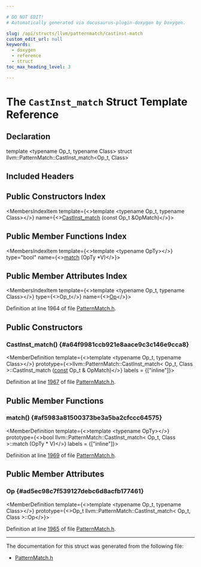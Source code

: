 ```yaml
---

# DO NOT EDIT!
# Automatically generated via docusaurus-plugin-doxygen by Doxygen.

slug: /api/structs/llvm/patternmatch/castinst-match
custom_edit_url: null
keywords:
  - doxygen
  - reference
  - struct
toc_max_heading_level: 3

---
```





# The `CastInst_match` Struct Template Reference

<DoxygenPage pluginConfig={pluginConfig}>



## Declaration

<CodeBlock>template &lt;typename Op&#95;t, typename Class&gt;
struct llvm::PatternMatch::CastInst_match&lt;Op&#95;t, Class&gt;</CodeBlock>

## Included Headers

<IncludesList>
<IncludesListItem
  filePath="llvm/IR/PatternMatch.h"
  permalink="/docs/api/files/include/include/llvm/include/llvm/ir/patternmatch-h"
  isLocal="true" />
</IncludesList>

## Public Constructors Index

<MembersIndex>

<MembersIndexItem
  template={<>template &lt;typename Op&#95;t, typename Class&gt;</>}
  name={<><a href="#a64f9981ccb921e8aace9c3c146e9cca8">CastInst&#95;match</a> (const Op&#95;t &amp;OpMatch)</>}>
</MembersIndexItem>

</MembersIndex>

## Public Member Functions Index

<MembersIndex>

<MembersIndexItem
  template={<>template &lt;typename OpTy&gt;</>}
  type="bool"
  name={<><a href="#af5983a81500373be3a5ba2cfccc64575">match</a> (OpTy &#42;V)</>}>
</MembersIndexItem>

</MembersIndex>

## Public Member Attributes Index

<MembersIndex>

<MembersIndexItem
  template={<>template &lt;typename Op&#95;t, typename Class&gt;</>}
  type={<>Op&#95;t</>}
  name={<><a href="#ad5ec98c7f539127debc6d8acfb177461">Op</a></>}>
</MembersIndexItem>

</MembersIndex>


Definition at line 1964 of file <a href="/docs/api/files/include/include/llvm/include/llvm/ir/patternmatch-h">PatternMatch.h</a>.

<SectionDefinition>

## Public Constructors

### CastInst&#95;match() {#a64f9981ccb921e8aace9c3c146e9cca8}

<MemberDefinition
  template={<>template &lt;typename Op&#95;t, typename Class&gt;</>}
  prototype={<>llvm::PatternMatch::CastInst&#95;match&lt; Op&#95;t, Class &gt;::CastInst&#95;match (<a href="/docs/api/files/lib/lib/target/lib/target/aarch64/aarch64promoteconstant-cpp/#a90f8350fecae261c25be85d38b451bff">const</a> Op&#95;t &amp; OpMatch)</>}
  labels = {["inline"]}>

Definition at line <a href="/docs/api/files/include/include/llvm/include/llvm/ir/patternmatch-h/#l01967">1967</a> of file <a href="/docs/api/files/include/include/llvm/include/llvm/ir/patternmatch-h">PatternMatch.h</a>.
</MemberDefinition>

</SectionDefinition>

<SectionDefinition>

## Public Member Functions

### match() {#af5983a81500373be3a5ba2cfccc64575}

<MemberDefinition
  template={<>template &lt;typename OpTy&gt;</>}
  prototype={<>bool llvm::PatternMatch::CastInst&#95;match&lt; Op&#95;t, Class &gt;::match (OpTy &#42; V)</>}
  labels = {["inline"]}>

Definition at line <a href="/docs/api/files/include/include/llvm/include/llvm/ir/patternmatch-h/#l01969">1969</a> of file <a href="/docs/api/files/include/include/llvm/include/llvm/ir/patternmatch-h">PatternMatch.h</a>.
</MemberDefinition>

</SectionDefinition>

<SectionDefinition>

## Public Member Attributes

### Op {#ad5ec98c7f539127debc6d8acfb177461}

<MemberDefinition
  template={<>template &lt;typename Op&#95;t, typename Class&gt;</>}
  prototype={<>Op&#95;t llvm::PatternMatch::CastInst&#95;match&lt; Op&#95;t, Class &gt;::Op</>}>

Definition at line <a href="/docs/api/files/include/include/llvm/include/llvm/ir/patternmatch-h/#l01965">1965</a> of file <a href="/docs/api/files/include/include/llvm/include/llvm/ir/patternmatch-h">PatternMatch.h</a>.
</MemberDefinition>

</SectionDefinition>

<hr/>

The documentation for this struct was generated from the following file:

<ul>
<li><a href="/docs/api/files/include/include/llvm/include/llvm/ir/patternmatch-h">PatternMatch.h</a></li>
</ul>

</DoxygenPage>
